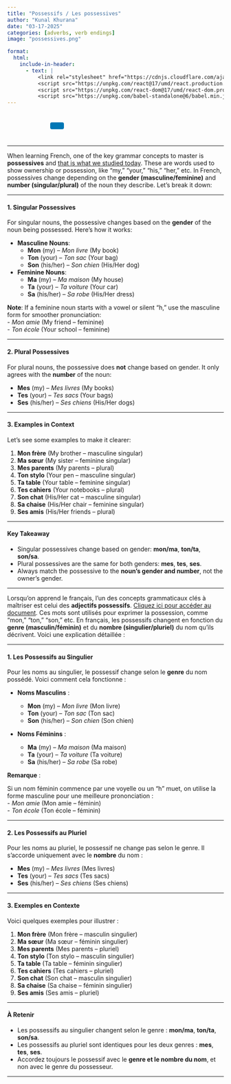 ```yaml
---
title: "Possessifs / Les possessives"
author: "Kunal Khurana"
date: "03-17-2025"
categories: [adverbs, verb endings]
image: "possessives.png"

format:
  html:
    include-in-header:
      - text: |
          <link rel="stylesheet" href="https://cdnjs.cloudflare.com/ajax/libs/font-awesome/6.0.0/css/all.min.css">
          <script src="https://unpkg.com/react@17/umd/react.production.min.js"></script>
          <script src="https://unpkg.com/react-dom@17/umd/react-dom.production.min.js"></script>
          <script src="https://unpkg.com/babel-standalone@6/babel.min.js"></script>
---
```


::: {style="text-align: left; padding: 10px;"}
<a href="mailto:info@frenchwithkunal.ca" target="_blank" style="margin: 0 10px; color: #000;"><i class="fas fa-envelope fa-lg"></i></a> <a href="https://www.instagram.com/frenchwithkunal" target="_blank" style="margin: 0 10px; color: #E1306C;"><i class="fab fa-instagram fa-lg"></i></a> <a href="https://frenchwithkunal.ca" target="_blank" style="margin: 0 10px; color: #0077b5;"><i class="fas fa-globe fa-lg"></i></a> <a href="https://whatsapp.com/channel/0029Vb57n2e7dmegpjYpyi3V" target="_blank" style="margin: 0 10px; color: #25D366;"><i class="fab fa-whatsapp fa-lg"></i></a> <button onclick="copyLink()" style="background-color: #0077b5; color: white; padding: 8px 16px; border: none; border-radius: 4px; cursor: pointer; margin-left: 10px;"> <i class="fas fa-copy"></i> </button> [Link copied!]{#copy-message style="margin-left: 10px; color: green; display: none;"}
:::



```{=html}
<script>
  function copyLink() {
    // Get the current page URL
    const url = window.location.href;
    
    // Copy the URL to the clipboard
    navigator.clipboard.writeText(url).then(() => {
      // Show a confirmation message
      const message = document.getElementById("copy-message");
      message.style.display = "inline";
      setTimeout(() => {
        message.style.display = "none";
      }, 2000); // Hide the message after 2 seconds
    });
  }
</script>
```


<div id="react-root"></div>
 <script type="text/babel">
 const ProfilePage = () => {
  const { useState, useEffect } = React;
  const [redirectCounter, setRedirectCounter] = useState(4);
  const [isRedirecting, setIsRedirecting] = useState(false);

  const isFrench = document.documentElement.lang === "fr";

  const translations = {
    noAccess: isFrench 
      ? "Vous n'avez pas accès à cette page."
      : "You don't have access to this page.",
    subscribe: isFrench
      ? "Veuillez vous abonner pour obtenir l'accès."
      : "Please subscribe to gain access.",
    redirecting: isFrench
      ? `Redirection vers la page d'abonnement dans ${redirectCounter} secondes...`
      : `Redirecting to subscription page in ${redirectCounter} seconds...`
  };

  const refreshToken = async () => {
    const storedRefreshToken = localStorage.getItem("refreshToken");

    if (!storedRefreshToken) {
      window.location.href = "/login.html";
      return null;
    }

    try {
      const response = await fetch("https://frenchwithkunal-cdf6ea3f88ce.herokuapp.com/api/v1/auth/refresh-token", {
        method: "POST",
        headers: {
          "Content-Type": "application/json",
        },
        body: JSON.stringify({ refreshToken: storedRefreshToken }),
      });

      if (!response.ok) {
        localStorage.removeItem("accessToken");
        localStorage.removeItem("refreshToken");
        window.location.href = "/login.html";
        return null;
      }

      const data = await response.json();
      localStorage.setItem("accessToken", data.accessToken);
      return data.accessToken;
    } catch (error) {
      localStorage.removeItem("accessToken");
      localStorage.removeItem("refreshToken");
      window.location.href = "/login.html";
      return null;
    }
  };

  const fetchWithAuth = async (url, options = {}) => {
    let accessToken = localStorage.getItem("accessToken");

    options.headers = {
      ...options.headers,
      Authorization: `Bearer ${accessToken}`,
      "Content-Type": "application/json",
    };

    let response = await fetch(url, options);

    if (response.status === 401) {
      console.log("Access token expired, attempting to refresh...");

      // Refresh token
      accessToken = await refreshToken();

      if (!accessToken) return null;

      options.headers.Authorization = `Bearer ${accessToken}`;
      response = await fetch(url, options);
    }

    return response.json();
  };

  const showNoAccessMessage = () => {
    setIsRedirecting(true);
    
    const noAccessMessage = `
      <div style="text-align: center; padding: 20px;">
        <h2>${translations.noAccess}</h2>
        <p>${translations.subscribe}</p>
        <p>${translations.redirecting}</p>
      </div>
    `;
    document.body.innerHTML = noAccessMessage;
    
    // Start countdown and redirect
    const redirectInterval = setInterval(() => {
      setRedirectCounter((prev) => {
        const newCounter = prev - 1;
        if (newCounter <= 0) {
          clearInterval(redirectInterval);
          window.location.href = "https://frenchwithkunal.ca/payment.html";
        }
        
        // Update the countdown text
        const countdownElement = document.querySelector('p:last-child');
        if (countdownElement) {
          countdownElement.textContent = isFrench
            ? `Redirection vers la page d'abonnement dans ${newCounter} secondes...`
            : `Redirecting to subscription page in ${newCounter} seconds...`;
        }
        
        return newCounter;
      });
    }, 1000);
  };

  useEffect(() => {
    const storedToken = localStorage.getItem('accessToken');

    if(!storedToken) {
      showNoAccessMessage();
    } else {
      const fetchData = async() => {
        const data = await fetchWithAuth("https://frenchwithkunal-cdf6ea3f88ce.herokuapp.com/api/v1/auth/me", {
          method: "POST",
        });

        if (data && data.data && data.data.hasAccess) {
          console.log(data);
        } else {
          showNoAccessMessage();
        }
      };
      fetchData();
    }
  }, []);

  return (
    <div></div>
  );
};

ReactDOM.render(
  <ProfilePage />,
  document.getElementById('react-root')
);
 </script>

---


::: {.content-visible when-profile="english"}

When learning French, one of the key grammar concepts to master is **possessives** and [that is what we studied today](https://drive.google.com/file/d/1gScHEm-N_yJjVM-1GLr9fLXZIQHbkn9O/view?usp=drive_link). These are words used to show ownership or possession, like "my," "your," "his," "her," etc. In French, possessives change depending on the **gender (masculine/feminine)** and **number (singular/plural)** of the noun they describe. Let’s break it down:

---

#### **1. Singular Possessives**

For singular nouns, the possessive changes based on the **gender** of the noun being possessed. Here’s how it works:

- **Masculine Nouns**:  
  - **Mon** (my) – *Mon livre* (My book)  
  - **Ton** (your) – *Ton sac* (Your bag)  
  - **Son** (his/her) – *Son chien* (His/Her dog)  

- **Feminine Nouns**:  
  - **Ma** (my) – *Ma maison* (My house)  
  - **Ta** (your) – *Ta voiture* (Your car)  
  - **Sa** (his/her) – *Sa robe* (His/Her dress)  

**Note**: If a feminine noun starts with a vowel or silent "h," use the masculine form for smoother pronunciation:  
- *Mon amie* (My friend – feminine)  
- *Ton école* (Your school – feminine)  

---

#### **2. Plural Possessives**

For plural nouns, the possessive does **not** change based on gender. It only agrees with the **number** of the noun:

- **Mes** (my) – *Mes livres* (My books)  
- **Tes** (your) – *Tes sacs* (Your bags)  
- **Ses** (his/her) – *Ses chiens* (His/Her dogs)  

---

#### **3. Examples in Context**

Let’s see some examples to make it clearer:

1. **Mon frère** (My brother – masculine singular)  
2. **Ma sœur** (My sister – feminine singular)  
3. **Mes parents** (My parents – plural)  
4. **Ton stylo** (Your pen – masculine singular)  
5. **Ta table** (Your table – feminine singular)  
6. **Tes cahiers** (Your notebooks – plural)  
7. **Son chat** (His/Her cat – masculine singular)  
8. **Sa chaise** (His/Her chair – feminine singular)  
9. **Ses amis** (His/Her friends – plural)  

---

#### **Key Takeaway**

- Singular possessives change based on gender: **mon/ma**, **ton/ta**, **son/sa**.  
- Plural possessives are the same for both genders: **mes**, **tes**, **ses**.  
- Always match the possessive to the **noun’s gender and number**, not the owner’s gender.  

---


:::


::: {.content-visible when-profile="french"}

Lorsqu’on apprend le français, l’un des concepts grammaticaux clés à maîtriser est celui des **adjectifs possessifs**. [Cliquez ici pour accéder au document](https://drive.google.com/file/d/1gScHEm-N_yJjVM-1GLr9fLXZIQHbkn9O/view?usp=drive_link). Ces mots sont utilisés pour exprimer la possession, comme "mon," "ton," "son," etc. En français, les possessifs changent en fonction du **genre (masculin/féminin)** et du **nombre (singulier/pluriel)** du nom qu’ils décrivent. Voici une explication détaillée :

---

#### **1. Les Possessifs au Singulier**

Pour les noms au singulier, le possessif change selon le **genre** du nom possédé. Voici comment cela fonctionne :

- **Noms Masculins** :  

  - **Mon** (my) – *Mon livre* (Mon livre)  
  - **Ton** (your) – *Ton sac* (Ton sac)  
  - **Son** (his/her) – *Son chien* (Son chien)  

- **Noms Féminins** :  

  - **Ma** (my) – *Ma maison* (Ma maison)  
  - **Ta** (your) – *Ta voiture* (Ta voiture)  
  - **Sa** (his/her) – *Sa robe* (Sa robe)  

**Remarque** : 

Si un nom féminin commence par une voyelle ou un "h" muet, on utilise la forme masculine pour une meilleure prononciation :  
- *Mon amie* (Mon amie – féminin)  
- *Ton école* (Ton école – féminin)  

---

#### **2. Les Possessifs au Pluriel**

Pour les noms au pluriel, le possessif ne change pas selon le genre. Il s’accorde uniquement avec le **nombre** du nom :

- **Mes** (my) – *Mes livres* (Mes livres)  
- **Tes** (your) – *Tes sacs* (Tes sacs)  
- **Ses** (his/her) – *Ses chiens* (Ses chiens)  

---

#### **3. Exemples en Contexte**

Voici quelques exemples pour illustrer :

1. **Mon frère** (Mon frère – masculin singulier)  
2. **Ma sœur** (Ma sœur – féminin singulier)  
3. **Mes parents** (Mes parents – pluriel)  
4. **Ton stylo** (Ton stylo – masculin singulier)  
5. **Ta table** (Ta table – féminin singulier)  
6. **Tes cahiers** (Tes cahiers – pluriel)  
7. **Son chat** (Son chat – masculin singulier)  
8. **Sa chaise** (Sa chaise – féminin singulier)  
9. **Ses amis** (Ses amis – pluriel)  

---

#### **À Retenir**

- Les possessifs au singulier changent selon le genre : **mon/ma**, **ton/ta**, **son/sa**.  
- Les possessifs au pluriel sont identiques pour les deux genres : **mes**, **tes**, **ses**.  
- Accordez toujours le possessif avec le **genre et le nombre du nom**, et non avec le genre du possesseur.  

---

:::